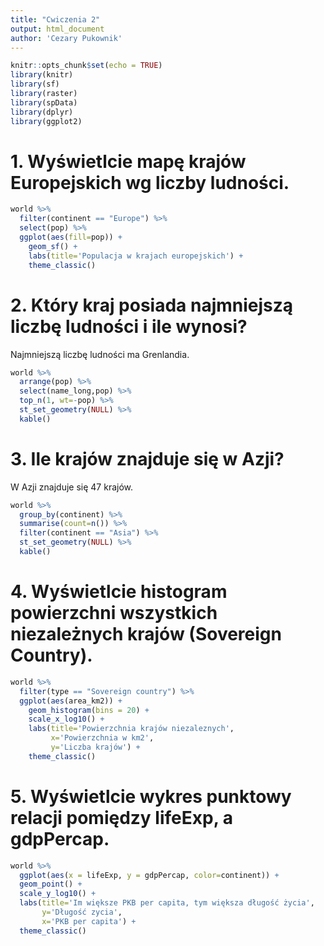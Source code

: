 ```yaml
---
title: "Cwiczenia 2"
output: html_document
author: 'Cezary Pukownik'
---
```


```r
knitr::opts_chunk$set(echo = TRUE)
library(knitr)
library(sf)
library(raster)
library(spData)
library(dplyr)
library(ggplot2)
```

# 1. Wyświetlcie mapę krajów Europejskich wg liczby ludności.

```r
world %>%
  filter(continent == "Europe") %>%
  select(pop) %>%
  ggplot(aes(fill=pop)) +
    geom_sf() +
    labs(title='Populacja w krajach europejskich') +
    theme_classic() 
```



# 2. Który kraj posiada najmniejszą liczbę ludności i ile wynosi?


Najmniejszą liczbę ludności ma Grenlandia.

```r
world %>%
  arrange(pop) %>%
  select(name_long,pop) %>%
  top_n(1, wt=-pop) %>% 
  st_set_geometry(NULL) %>% 
  kable()
```

# 3. Ile krajów znajduje się w Azji?
W Azji znajduje się 47 krajów.

```r
world %>%
  group_by(continent) %>% 
  summarise(count=n()) %>% 
  filter(continent == "Asia") %>% 
  st_set_geometry(NULL) %>% 
  kable()
```


# 4. Wyświetlcie histogram powierzchni wszystkich niezależnych krajów (Sovereign Country).

```r
world %>%
  filter(type == "Sovereign country") %>%
  ggplot(aes(area_km2)) +
    geom_histogram(bins = 20) +
    scale_x_log10() +
    labs(title='Powierzchnia krajów niezaleznych',
         x='Powierzchnia w km2',
         y='Liczba krajów') +
    theme_classic()
```

# 5. Wyświetlcie wykres punktowy relacji pomiędzy lifeExp, a gdpPercap.

```r
world %>%
  ggplot(aes(x = lifeExp, y = gdpPercap, color=continent)) +
  geom_point() +
  scale_y_log10() +
  labs(title='Im większe PKB per capita, tym większa długość życia',
       y='Długość zycia',
       x='PKB per capita') +
  theme_classic()
```
